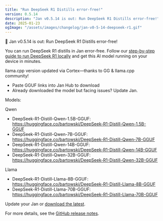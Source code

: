 ```yaml
---
title: "Run DeepSeek R1 Distills error-free!"
version: 0.5.14
description: "Jan v0.5.14 is out: Run DeepSeek R1 Distills error-free!"
date: 2025-01-23
ogImage: "/assets/images/changelog/jan-v0-5-14-deepseek-r1.gif"
---
```



<ChangelogHeader title= "Jan v0.5.14: Run DeepSeek R1 Distills error-free!" date="2024-01-23" ogImage= "/assets/images/changelog/jan-v0-5-14-deepseek-r1.gif"  />

👋 Jan v0.5.14 is out: Run DeepSeek R1 Distills error-free!

You can run DeepSeek R1 distills in Jan error-free. Follow our [step-by-step guide to run DeepSeek R1 locally](/post/deepseek-r1-locally) and get this AI model running on your device in minutes.

llama.cpp version updated via Cortex—thanks to GG & llama.cpp community!

- Paste GGUF links into Jan Hub to download
- Already downloaded the model but facing issues? Update Jan.

Models:

Qwen
- DeepSeek-R1-Distill-Qwen-1.5B-GGUF: https://huggingface.co/bartowski/DeepSeek-R1-Distill-Qwen-1.5B-GGUF
- DeepSeek-R1-Distill-Qwen-7B-GGUF: https://huggingface.co/bartowski/DeepSeek-R1-Distill-Qwen-7B-GGUF
- DeepSeek-R1-Distill-Qwen-14B-GGUF: https://huggingface.co/bartowski/DeepSeek-R1-Distill-Qwen-14B-GGUF
- DeepSeek-R1-Distill-Qwen-32B-GGUF: https://huggingface.co/bartowski/DeepSeek-R1-Distill-Qwen-32B-GGUF

Llama
- DeepSeek-R1-Distill-Llama-8B-GGUF: https://huggingface.co/bartowski/DeepSeek-R1-Distill-Llama-8B-GGUF
- DeepSeek-R1-Distill-Llama-70B-GGUF: https://huggingface.co/bartowski/DeepSeek-R1-Distill-Llama-70B-GGUF

Update your Jan or [download the latest](https://jan.ai/).

For more details, see the [GitHub release notes](https://github.com/janhq/jan/releases/tag/v0.5.14).